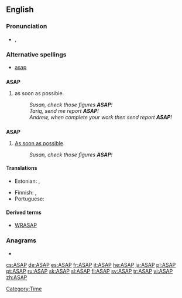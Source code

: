 ==English==

===Pronunciation===
* {{IPA|/ˌeɪ.ɛs.eɪˈpi/|/ˈeɪ.sæp/}}, {{SAMPA|/%eI.Es.eI"pi/|/"eI.s{p/}}

===Alternative spellings===
* [[asap]]

==={{initialism}}===
'''ASAP'''

# as soon as possible.
#: ''Susan, check those figures '''ASAP'''!''
#: ''Tariq, send me report '''ASAP'''!''
#: ''Andrew, when complete your work then send report '''ASAP'''!''

==={{acronym}}===
'''ASAP'''

# [[as soon as possible|As soon as possible]].
#: ''Susan, check those figures '''ASAP'''!''

====Translations====
{{trans-top|as soon as possible}}
* Estonian: {{t-|et|asap}},  {{t-|et|ASAP}}
{{trans-mid}}
* Finnish: {{t-|fi|asapa}}, {{t+|fi|ASAP}}
* Portuguese: {{t|pt|o mais rápido possível }}
{{trans-bottom}}

====Derived terms====
* [[WRASAP]]

===Anagrams===
* {{alphagram|[[AAPS#English|AAPS]]}} 


[[Category:Time]]

[[cs:ASAP]]
[[de:ASAP]]
[[es:ASAP]]
[[fr:ASAP]]
[[it:ASAP]]
[[he:ASAP]]
[[ja:ASAP]]
[[pl:ASAP]]
[[pt:ASAP]]
[[ru:ASAP]]
[[sk:ASAP]]
[[sl:ASAP]]
[[fi:ASAP]]
[[sv:ASAP]]
[[tr:ASAP]]
[[vi:ASAP]]
[[zh:ASAP]]
